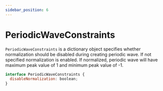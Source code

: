 ```yaml
---
sidebar_position: 6
---
```


# PeriodicWaveConstraints

`PeriodicWaveConstraints` is a dictionary object specifies whether normalization should be disabled during creating periodic wave. If not specified normalization is enabled.
If normalized, periodic wave will have maximum peak value of 1 and minimum peak value of -1.

```jsx
interface PeriodicWaveConstraints {
  disableNormalization: boolean;
}
```
